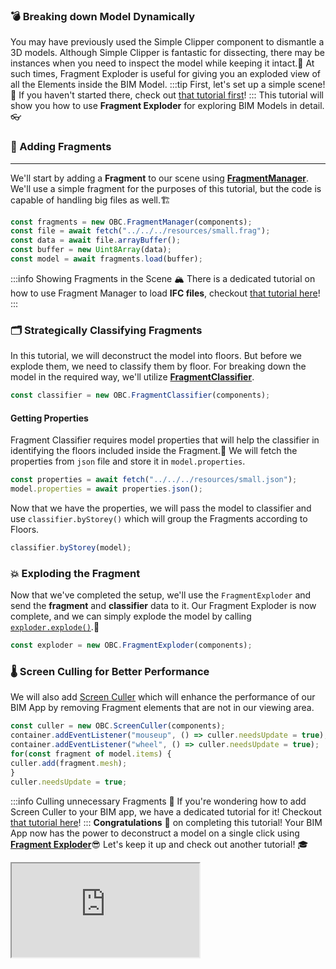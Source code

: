 ### 💣 Breaking down Model Dynamically
You may have previously used the Simple Clipper component to dismantle a 3D models.
Although Simple Clipper is fantastic for dissecting,
there may be instances when you need to inspect the model while keeping it intact.🔧
At such times, Fragment Exploder is useful for giving you an exploded view of all the Elements inside the BIM Model.
:::tip First, let's set up a simple scene!
👀 If you haven't started there, check out [that tutorial first](SimpleScene.mdx)!
:::
This tutorial will show you how to use **Fragment Exploder** for exploring BIM Models in detail.👓
### 🧩 Adding Fragments
---
We'll start by adding a **Fragment** to our scene using [**FragmentManager**](../api/classes/components.FragmentManager).
We'll use a simple fragment for the purposes of this tutorial, but the code is capable of handling big files as well.🏗️

```js
const fragments = new OBC.FragmentManager(components);
const file = await fetch("../../../resources/small.frag");
const data = await file.arrayBuffer();
const buffer = new Uint8Array(data);
const model = await fragments.load(buffer);
```
:::info Showing Fragments in the Scene
🏔️ There is a dedicated tutorial on how to use Fragment Manager to load **IFC files**, checkout [that tutorial here](FragmentManager.mdx)!
:::
### 🗂️ Strategically Classifying Fragments
In this tutorial, we will deconstruct the model into floors. But before we explode them, we need to classify them by floor.
For breaking down the model in the required way, we'll utilize [**FragmentClassifier**](../api/classes/components.FragmentClassifier).

```js
const classifier = new OBC.FragmentClassifier(components);
```
#### Getting Properties
Fragment Classifier requires model properties that will help the classifier in identifying the floors included inside the Fragment.🧮
We will fetch the properties from `json` file and store it in `model.properties`.

```js
const properties = await fetch("../../../resources/small.json");
model.properties = await properties.json();
```
Now that we have the properties, we will pass the model to classifier and use `classifier.byStorey()` which will group the Fragments according to Floors.

```js
classifier.byStorey(model);
```
### 💥 Exploding the Fragment
Now that we've completed the setup, we'll use the `FragmentExploder` and send the **fragment** and **classifier** data to it.
Our Fragment Exploder is now complete, and we can simply explode the model by calling [`exploder.explode()`](../api/classes/components.FragmentExploder.explode).💪

```js
const exploder = new OBC.FragmentExploder(components);
```
### 🌡️ Screen Culling for Better Performance
We will also add [Screen Culler](../api/classes/components.ScreenCuller) which will enhance the performance of our
BIM App by removing Fragment elements that are not in our viewing area.

```js
const culler = new OBC.ScreenCuller(components);
container.addEventListener("mouseup", () => culler.needsUpdate = true);
container.addEventListener("wheel", () => culler.needsUpdate = true);
for(const fragment of model.items) {
culler.add(fragment.mesh);
}
culler.needsUpdate = true;
```
:::info Culling unnecessary Fragments
🚅 If you're wondering how to add Screen Culler to your BIM app, we have a dedicated tutorial for it! Checkout [that tutorial here](ScreenCuller.mdx)!
:::
**Congratulations** 🎉 on completing this tutorial!
Your BIM App now has the power to deconstruct a model on a single click using **[Fragment Exploder](../api/classes/components.FragmentExploder)**😎
Let's keep it up and check out another tutorial! 🎓


  <iframe src="https://ifcjs.github.io/components/fragments/FragmentExploder/index.html"></iframe>

  